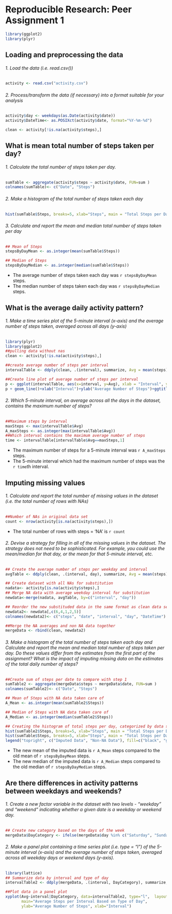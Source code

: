 # Reproducible Research: Peer Assignment 1


```{r, echo=FALSE, results='hide', warning=FALSE, message=FALSE}
library(ggplot2)
library(plyr)
```

## Loading and preprocessing the data
###### 1. Load the data (i.e. read.csv())
```{r, results='markup', warning=TRUE, message=TRUE}
activity <- read.csv("activity.csv")
```
###### 2. Process/transform the data (if necessary) into a format suitable for your analysis
```{r}
activity$day <- weekdays(as.Date(activity$date))
activity$DateTime<- as.POSIXct(activity$date, format="%Y-%m-%d")

clean <- activity[!is.na(activity$steps),]
```


## What is mean total number of steps taken per day?
###### 1. Calculate the total number of steps taken per day.
```{r}
sumTable <- aggregate(activity$steps ~ activity$date, FUN=sum )
colnames(sumTable)<- c("Date", "Steps")
```

###### 2. Make a histogram of the total number of steps taken each day
```{r}
hist(sumTable$Steps, breaks=5, xlab="Steps", main = "Total Steps per Day")
```

###### 3. Calculate and report the mean and median total number of steps taken per day
```{r}
## Mean of Steps
stepsByDayMean <- as.integer(mean(sumTable$Steps))

## Median of Steps
stepsByDayMedian <- as.integer(median(sumTable$Steps))
```
* The average number of steps taken each day was `r stepsByDayMean` steps.
* The median number of steps taken each day was `r stepsByDayMedian` steps.

## What is the average daily activity pattern?

###### 1. Make a time series plot of the 5-minute interval (x-axis) and the average number of steps taken, averaged across all days (y-axis)

```{r}
library(plyr)
library(ggplot2)
##pulling data without nas
clean <- activity[!is.na(activity$steps),]

##create average number of steps per interval
intervalTable <- ddply(clean, .(interval), summarize, Avg = mean(steps))

##Create line plot of average number of steps per interval
p <- ggplot(intervalTable, aes(x=interval, y=Avg), xlab = "Interval", ylab="Average Number of Steps")
p + geom_line()+xlab("Interval")+ylab("Average Number of Steps")+ggtitle("Average Number of Steps per Interval")

```

###### 2. Which 5-minute interval, on average across all the days in the dataset, contains the maximum number of steps?
```{r}
##Maximum steps by interval
maxSteps <- max(intervalTable$Avg)
A_maxSteps <- as.integer(max(intervalTable$Avg))
##Which interval contains the maximum average number of steps
time <- intervalTable[intervalTable$Avg==maxSteps,1]
```
* The maximum number of steps for a 5-minute interval was `r A_maxSteps` steps.
* The 5-minute interval which had the maximum number of steps was the `r time`th interval.

## Imputing missing values

###### 1. Calculate and report the total number of missing values in the dataset (i.e. the total number of rows with NAs)
```{r}
##Number of NAs in original data set
count <- nrow(activity[is.na(activity$steps),])
```
* The total number of rows with steps = 'NA' is `r count`

###### 2. Devise a strategy for filling in all of the missing values in the dataset. The strategy does not need to be sophisticated. For example, you could use the mean/median for that day, or the mean for that 5-minute interval, etc.

```{r}
## Create the average number of steps per weekday and interval
avgTable <- ddply(clean, .(interval, day), summarize, Avg = mean(steps))

## Create dataset with all NAs for substitution
nadata<- activity[is.na(activity$steps),]
## Merge NA data with average weekday interval for substitution
newdata<-merge(nadata, avgTable, by=c("interval", "day"))

## Reorder the new substituded data in the same format as clean data set
newdata2<- newdata[,c(6,4,1,2,5)]
colnames(newdata2)<- c("steps", "date", "interval", "day", "DateTime")

##Merge the NA averages and non NA data together
mergeData <- rbind(clean, newdata2)

```
###### 3. Make a histogram of the total number of steps taken each day and Calculate and report the mean and median total number of steps taken per day. Do these values differ from the estimates from the first part of the assignment? What is the impact of imputing missing data on the estimates of the total daily number of steps?

```{r}
##Create sum of steps per date to compare with step 1
sumTable2 <- aggregate(mergeData$steps ~ mergeData$date, FUN=sum )
colnames(sumTable2)<- c("Date", "Steps")

## Mean of Steps with NA data taken care of
A_Mean <- as.integer(mean(sumTable2$Steps))

## Median of Steps with NA data taken care of
A_Median <- as.integer(median(sumTable2$Steps))

## Creating the histogram of total steps per day, categorized by data set to show impact
hist(sumTable2$Steps, breaks=5, xlab="Steps", main = "Total Steps per Day with NAs Fixed", col="Black")
hist(sumTable$Steps, breaks=5, xlab="Steps", main = "Total Steps per Day with NAs Fixed", col="Grey", add=T)
legend("topright", c("Imputed Data", "Non-NA Data"), fill=c("black", "grey") )


```
* The new mean of the imputed data is `r A_Mean` steps compared to the old mean of `r stepsByDayMean` steps. 
* The new median of the imputed data is `r A_Median` steps compared to the old median of `r stepsByDayMedian` steps.


## Are there differences in activity patterns between weekdays and weekends?

###### 1. Create a new factor variable in the dataset with two levels - "weekday" and "weekend" indicating whether a given date is a weekday or weekend day.

```{r}
## Create new category based on the days of the week
mergeData$DayCategory <- ifelse(mergeData$day %in% c("Saturday", "Sunday"), "Weekend", "Weekday")
```
###### 2. Make a panel plot containing a time series plot (i.e. type = "l") of the 5-minute interval (x-axis) and the average number of steps taken, averaged across all weekday days or weekend days (y-axis).

```{r}
library(lattice) 
## Summarize data by interval and type of day
intervalTable2 <- ddply(mergeData, .(interval, DayCategory), summarize, Avg = mean(steps))

##Plot data in a panel plot
xyplot(Avg~interval|DayCategory, data=intervalTable2, type="l",  layout = c(1,2),
       main="Average Steps per Interval Based on Type of Day", 
       ylab="Average Number of Steps", xlab="Interval")
```

